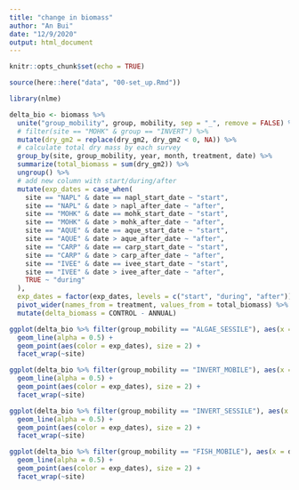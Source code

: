 ```yaml
---
title: "change in biomass"
author: "An Bui"
date: "12/9/2020"
output: html_document
---
```


```r
knitr::opts_chunk$set(echo = TRUE)
```

```r
source(here::here("data", "00-set_up.Rmd"))

library(nlme)
```

```r
delta_bio <- biomass %>% 
  unite("group_mobility", group, mobility, sep = "_", remove = FALSE) %>% 
  # filter(site == "MOHK" & group == "INVERT") %>% 
  mutate(dry_gm2 = replace(dry_gm2, dry_gm2 < 0, NA)) %>% 
  # calculate total dry mass by each survey
  group_by(site, group_mobility, year, month, treatment, date) %>% 
  summarize(total_biomass = sum(dry_gm2)) %>% 
  ungroup() %>% 
  # add new column with start/during/after
  mutate(exp_dates = case_when(
    site == "NAPL" & date == napl_start_date ~ "start",
    site == "NAPL" & date > napl_after_date ~ "after",
    site == "MOHK" & date == mohk_start_date ~ "start",
    site == "MOHK" & date > mohk_after_date ~ "after",
    site == "AQUE" & date == aque_start_date ~ "start",
    site == "AQUE" & date > aque_after_date ~ "after",
    site == "CARP" & date == carp_start_date ~ "start",
    site == "CARP" & date > carp_after_date ~ "after",
    site == "IVEE" & date == ivee_start_date ~ "start",
    site == "IVEE" & date > ivee_after_date ~ "after",
    TRUE ~ "during"
  ),
  exp_dates = factor(exp_dates, levels = c("start", "during", "after"))) %>% 
  pivot_wider(names_from = treatment, values_from = total_biomass) %>% 
  mutate(delta_biomass = CONTROL - ANNUAL)

ggplot(delta_bio %>% filter(group_mobility == "ALGAE_SESSILE"), aes(x = date, y = delta_biomass)) +
  geom_line(alpha = 0.5) +
  geom_point(aes(color = exp_dates), size = 2) +
  facet_wrap(~site)

ggplot(delta_bio %>% filter(group_mobility == "INVERT_MOBILE"), aes(x = date, y = delta_biomass)) +
  geom_line(alpha = 0.5) +
  geom_point(aes(color = exp_dates), size = 2) +
  facet_wrap(~site)

ggplot(delta_bio %>% filter(group_mobility == "INVERT_SESSILE"), aes(x = date, y = delta_biomass)) +
  geom_line(alpha = 0.5) +
  geom_point(aes(color = exp_dates), size = 2) +
  facet_wrap(~site)

ggplot(delta_bio %>% filter(group_mobility == "FISH_MOBILE"), aes(x = date, y = delta_biomass)) +
  geom_line(alpha = 0.5) +
  geom_point(aes(color = exp_dates), size = 2) +
  facet_wrap(~site)

```

